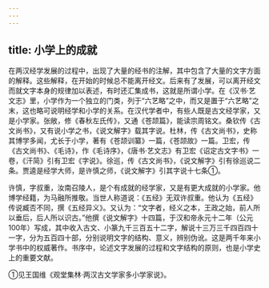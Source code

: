 ```yaml
---
---
---
```

title: 小学上的成就
---



在两汉经学发展的过程中，出现了大量的经书的注解，其中包含了大量的文字方面的解释。这些解释，在开始的时候总不能离开经文。后来有了发展，可以离开经文而就文字本身的规律加以表述，有时还汇集成书，这就是所谓小学。在《汉书·艺文志》里，小学作为一个独立的门类，列于“六艺略”之中，而又是置于“六艺略”之末，这也略可说明经学和小学的关系。在汉代学者中，有些人既是古文经学家，又是小学家。张敞，修《春秋左氏传》，又通《苍颉篇》，能读宗周铭文。桑钦传《古文尚书》，又有说小学之书，《说文解字》载其字说。杜林，传《古文尚书》，史称其博学多闻，尤长于小学，著有《苍颉训纂》一篇，《苍颉故》一篇。卫宏，传《古文尚书》、《毛诗》，作《毛诗序》，《唐书·艺文志》有卫宏《诏定古文字书》一卷，《汗简》引有卫宏《字说》。徐巡，传《古文尚书》，《说文解字》引有徐巡说二条。贾逵是经学大师，是许慎之师，《说文解字》引其字说十七条①。

许慎，字叔重，汝南召陵人，是个有成就的经学家，又是有更大成就的小学家。他博学经籍，为马融所推敬。当世人称道说：《五经》无双许叔重。他认为《五经》传说臧否不同，撰《五经异义》。又认为：“文字者，经义之本，王政之始，前人所以垂后，后人所以识古。”他撰《说文解字》十四篇，于汉和帝永元十二年（公元100年）写成，其中收入古文、小篆九千三百五十二字，解说十三万三千四百四十一字，分为五百四十部，分别说明文字的结构、意义，辨别伪讹。这是两千年来小学书中的权威著作。书序中，论述文字发展的过程和文字结构的原则，也是小学史上的重要文献。

①见王国维《观堂集林·两汉古文学家多小学家说》。